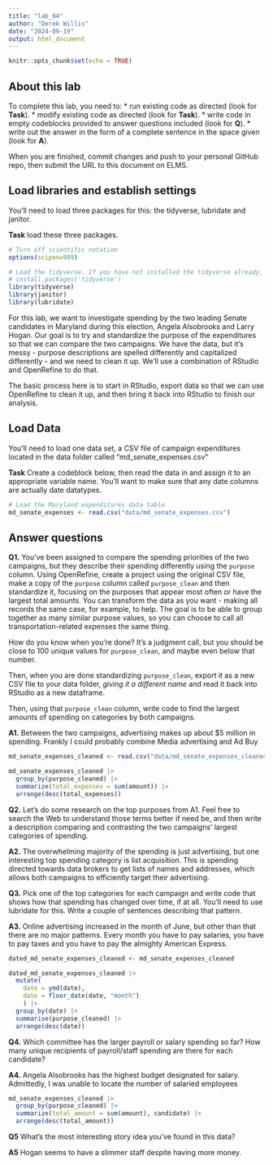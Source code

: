 ```yaml
---
title: "lab_04"
author: "Derek Willis"
date: "2024-09-19"
output: html_document
---
```


```r
knitr::opts_chunk$set(echo = TRUE)
```

## About this lab

To complete this lab, you need to: \* run existing code as directed (look for **Task**). \* modify existing code as directed (look for **Task**). \* write code in empty codeblocks provided to answer questions included (look for **Q**). \* write out the answer in the form of a complete sentence in the space given (look for **A**).

When you are finished, commit changes and push to your personal GitHub repo, then submit the URL to this document on ELMS.

## Load libraries and establish settings

You'll need to load three packages for this: the tidyverse, lubridate and janitor.

**Task** load these three packages.

```r
# Turn off scientific notation
options(scipen=999)

# Load the tidyverse. If you have not installed the tidyverse already, remove the # from the next line and run it first.  
# install.packages('tidyverse')
library(tidyverse)
library(janitor)
library(lubridate)

```

For this lab, we want to investigate spending by the two leading Senate candidates in Maryland during this election, Angela Alsobrooks and Larry Hogan. Our goal is to try and standardize the purpose of the expenditures so that we can compare the two campaigns. We have the data, but it's messy - purpose descriptions are spelled differently and capitalized differently - and we need to clean it up. We'll use a combination of RStudio and OpenRefine to do that.

The basic process here is to start in RStudio, export data so that we can use OpenRefine to clean it up, and then bring it back into RStudio to finish our analysis.

## Load Data

You'll need to load one data set, a CSV file of campaign expenditures located in the data folder called "md_senate_expenses.csv"

**Task** Create a codeblock below, then read the data in and assign it to an appropriate variable name. You'll want to make sure that any date columns are actually date datatypes.

```r
# Load the Maryland expenditures data table
md_senate_expenses <- read.csv("data/md_senate_expenses.csv")
```

## Answer questions

**Q1.** You've been assigned to compare the spending priorities of the two campaigns, but they describe their spending differently using the `purpose` column. Using OpenRefine, create a project using the original CSV file, make a copy of the `purpose` column called `purpose_clean` and then standardize it, focusing on the purposes that appear most often or have the largest total amounts. You can transform the data as you want - making all records the same case, for example, to help. The goal is to be able to group together as many similar purpose values, so you can choose to call all transportation-related expenses the same thing.

How do you know when you're done? It's a judgment call, but you should be close to 100 unique values for `purpose_clean`, and maybe even below that number.

Then, when you are done standardizing `purpose_clean`, export it as a new CSV file to your data folder, *giving it a different name* and read it back into RStudio as a new dataframe.

Then, using that `purpose_clean` column, write code to find the largest amounts of spending on categories by both campaigns.

**A1.** Between the two campaigns, advertising makes up about $5 million in spending. Frankly I could probably combine Media advertising and Ad Buy

```r
md_senate_expenses_cleaned <- read.csv("data/md_senate_expenses_cleaned.csv")

md_senate_expenses_cleaned |>
  group_by(purpose_cleaned) |>
  summarize(total_expenses = sum(amount)) |>
  arrange(desc(total_expenses))
```

**Q2.** Let's do some research on the top purposes from A1. Feel free to search the Web to understand those terms better if need be, and then write a description comparing and contrasting the two campaigns' largest categories of spending.

**A2.** The overwhelming majority of the spending is just advertising, but one interesting top spending category is list acquisition. This is spending directed towards data brokers to get lists of names and addresses, which allows both campaigns to efficiently target their advertising.

**Q3.** Pick one of the top categories for each campaign and write code that shows how that spending has changed over time, if at all. You'll need to use lubridate for this. Write a couple of sentences describing that pattern.

**A3.** Online advertising increased in the month of June, but other than that there are no major patterns. Every month you have to pay salaries, you have to pay taxes and you have to pay the almighty American Express.

```r
dated_md_senate_expenses_cleaned <- md_senate_expenses_cleaned

dated_md_senate_expenses_cleaned |>
  mutate(
    date = ymd(date),
    date = floor_date(date, "month")
    ) |>
  group_by(date) |>
  summarise(purpose_cleaned) |>
  arrange(desc(date))
```

**Q4.** Which committee has the larger payroll or salary spending so far? How many unique recipients of payroll/staff spending are there for each candidate?

**A4.** Angela Alsobrooks has the highest budget designated for salary. Admittedly, I was unable to locate the number of salaried employees

```r
md_senate_expenses_cleaned |>
  group_by(purpose_cleaned) |>
  summarize(total_amount = sum(amount), candidate) |>
  arrange(desc(total_amount))
```

**Q5** What's the most interesting story idea you've found in this data?

**A5** Hogan seems to have a slimmer staff despite having more money.
